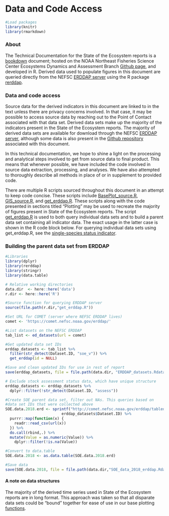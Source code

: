# Data and Code Access {#erddap}

```r

#Load packages
library(knitr)
library(rmarkdown)


```


### About

The Technical Documentation for the State of the Ecosystem reports is a [bookdown](https://bookdown.org) document; hosted on the NOAA Northeast Fisheries Science Center Ecosystems Dynamics and Assessment Branch [Github page](https://github.com/NOAA-EDAB), and developed in R. Derived data used to populate figures in this document are queried directly from the NEFSC [ERDDAP server](https://comet.nefsc.noaa.gov/erddap/info/index.html?page=1&itemsPerPage=1000) using the R package [rerddap](https://cran.r-project.org/web/packages/rerddap/vignettes/Using_rerddap.html).  

### Data and code access

Source data for the derived indicators in this document are linked to in the text unless there are privacy concerns involved. In that case, it may be possible to access source data by reaching out to the Point of Contact associated with that data set. Derived data sets make up the majority of the indicators present in the State of the Ecosystem reports. The majority of derived data sets are available for download through the NEFSC [ERDDAP server](https://comet.nefsc.noaa.gov/erddap/info/index.html?page=1&itemsPerPage=1000), although some data is also present in the [Github repository](https://github.com/NOAA-EDAB/tech-memo) associated with this document. 

In this technical documentation, we hope to shine a light on the processing and analytical steps involved to get from source data to final product. This means that whenever possible, we have included the code involved in source data extraction, processing, and analyses. We have also attempted to thoroughly describe all methods in place of or in supplement to provided code. 

There are multiple R scripts sourced throughout this document in an attempt to keep code concise. These scripts include [BasePlot_source.R](https://github.com/NOAA-EDAB/tech-memo/blob/master/R/BasePlot_source.R), [GIS_source.R](https://github.com/NOAA-EDAB/tech-memo/blob/master/R/GIS_source.R), and [get_erddap.R](https://github.com/NOAA-EDAB/tech-memo/blob/master/R/get_erddap.R). These scripts along with the code presented in sections titled "Plotting" may be used to recreate the majority of figures present in State of the Ecosystem reports. The script [get_erddap.R](https://github.com/NOAA-EDAB/tech-memo/blob/master/R/get_erddap.R) is used to both query individual data sets and to build a parent data set containing all indicator data. The exact usage in the latter case is shown in the R code block below. For querying individual data sets using get_erddap.R, see the [single-species status indicator](#stockstatus).

### Building the parent data set from ERDDAP

```r
 
#Libraries
library(dplyr)
library(rerddap)
library(stringr)
library(data.table)

# Relative working directories
data.dir  <- here::here('data')
r.dir <- here::here('R')

#Source function for querying ERDDAP server
source(file.path(r.dir,"get_erddap.R"))

#Set URL for COMET (server where NEFSC ERDDAP lives)
comet <- 'https://comet.nefsc.noaa.gov/erddap/'

#List datasets on the NEFSC ERDDAP
tab_list <- ed_datasets(url = comet)

#Get updated data set IDs
erddap_datasets <- tab_list %>% 
  filter(str_detect(Dataset.ID, "soe_v")) %>% 
  get_erddap(id = NULL)

#Save and clean updated IDs for use in rest of report
save(erddap_datasets, file = file.path(data.dir, "ERDDAP_datasets.Rdata"))

# Exclude stock assessment status data, which have unique structure
erddap_datasets <- erddap_datasets %>%
  dplyr::filter(!str_detect(Dataset.ID, "assess")) 

#Create SOE parent data set, filter out NAs. This queries based on 
#data set IDs that were collected above
SOE.data.2018.erd <- sprintf("http://comet.nefsc.noaa.gov/erddap/tabledap/%s.csv",
                         erddap_datasets$Dataset.ID) %>% 
  purrr::map(function(x) {
    readr::read_csv(url(x))
  }) %>% 
  do.call(rbind,.) %>% 
  mutate(Value = as.numeric(Value)) %>% 
    dplyr::filter(!is.na(Value))

#Convert to data.table
SOE.data.2018 <- as.data.table(SOE.data.2018.erd)

#Save data
save(SOE.data.2018, file = file.path(data.dir,"SOE_data_2018_erddap.Rdata"))

```

#### A note on data structures

The majority of the derived time series used in State of the Ecosystem reports are in long format. This approach was taken so that all disparate data sets could be "bound" together for ease of use in our base plotting [functions]((https://github.com/NOAA-EDAB/tech-memo/blob/master/R/BasePlot_source.R)).
